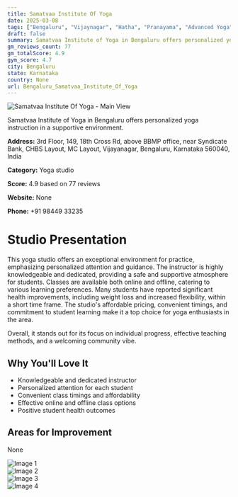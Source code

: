```yaml
---
title: Samatvaa Institute Of Yoga
date: 2025-03-08
tags: ["Bengaluru", "Vijaynagar", "Hatha", "Pranayama", "Advanced Yoga", "personalized instruction", "supportive atmosphere", "Bengaluru"]  
draft: false
summary: Samatvaa Institute of Yoga in Bengaluru offers personalized yoga instruction in a supportive environment.
gm_reviews_count: 77
gm_totalScore: 4.9
gym_score: 4.7
city: Bengaluru
state: Karnataka
country: None
url: Bengaluru_Samatvaa_Institute_Of_Yoga
---
```


<div className="aspect-[16/9] relative my-8">
  <img 
    src="https://lh5.googleusercontent.com/p/AF1QipOmgdJyrZJcqMc2OZMUGIgHnrAv2067Eng0BpxH=w1920-h1080-k-no"
    alt="Samatvaa Institute Of Yoga - Main View"
    className="object-cover absolute inset-0 w-full h-full rounded-lg"
  />
</div>

Samatvaa Institute of Yoga in Bengaluru offers personalized yoga instruction in a supportive environment.

**Address:** 3rd Floor, 149, 18th Cross Rd, above BBMP office, near Syndicate Bank, CHBS Layout, MC Layout, Vijayanagar, Bengaluru, Karnataka 560040, India

**Category:** Yoga studio

**Score:** 4.9 based on 77 reviews

**Website:** None

**Phone:** +91 98449 33235

# Studio Presentation

This yoga studio offers an exceptional environment for practice, emphasizing personalized attention and guidance. The instructor is highly knowledgeable and dedicated, providing a safe and supportive atmosphere for students. Classes are available both online and offline, catering to various learning preferences. Many students have reported significant health improvements, including weight loss and increased flexibility, within a short time frame. The studio's affordable pricing, convenient timings, and commitment to student learning make it a top choice for yoga enthusiasts in the area.

Overall, it stands out for its focus on individual progress, effective teaching methods, and a welcoming community vibe.

## Why You'll Love It

- Knowledgeable and dedicated instructor
- Personalized attention for each student
- Convenient class timings and affordability
- Effective online and offline class options
- Positive student health outcomes

## Areas for Improvement

None

<div className="grid grid-cols-1 xl:grid-cols-2 gap-4 my-8">
<div className="aspect-[4/3] relative"><img src="https://lh5.googleusercontent.com/p/AF1QipOS1sJeKu2ydLkukczm0RWjCE5J4ay0N0qfne4z=w1920-h1080-k-no" alt="Image 1" className="object-cover absolute inset-0 w-full h-full rounded-lg" /></div>
<div className="aspect-[4/3] relative"><img src="https://lh5.googleusercontent.com/p/AF1QipOcn-hy_ldw7KKIOAVAFUvHrEWrU4Fsla7a_ySs=w1920-h1080-k-no" alt="Image 2" className="object-cover absolute inset-0 w-full h-full rounded-lg" /></div>
<div className="aspect-[4/3] relative"><img src="https://lh5.googleusercontent.com/p/AF1QipNDRlv_QLVvu4UoNeLT0iysN93_MBKUMCEyb7Vd=w1920-h1080-k-no" alt="Image 3" className="object-cover absolute inset-0 w-full h-full rounded-lg" /></div>
<div className="aspect-[4/3] relative"><img src="https://lh5.googleusercontent.com/p/AF1QipN1djVqsrWDN2UE7m2ji7RCLql2ScPZLCMesen5=w1920-h1080-k-no" alt="Image 4" className="object-cover absolute inset-0 w-full h-full rounded-lg" /></div>
</div>